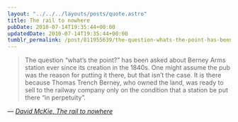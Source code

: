 ```yaml
---
layout: "../../../layouts/posts/quote.astro"
title: The rail to nowhere
pubDate: 2010-07-14T19:35:44+00:00
updatedDate: 2010-07-14T19:35:44+00:00
tumblr_permalink: /post/811955639/the-question-whats-the-point-has-been-asked
---
```


> The question &ldquo;what&rsquo;s the point?&rdquo; has been asked about Berney Arms station ever since its creation in the 1840s. One might assume the pub was the reason for putting it there, but that isn&rsquo;t the case. It is there because Thomas Trench Berney, who owned the land, was ready to sell to the railway company only on the condition that a station be put there &ldquo;in perpetuity&rdquo;.

— <cite>[David McKie, _The rail to nowhere_](https://www.theguardian.com/commentisfree/2010/jul/11/the-strangest-of-railway-stations)</cite>
